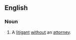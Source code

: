 ==English==
{{wikipedia}}
===Noun===
{{en-noun|litigants in person|head=[[litigant]] [[in]] [[person]]}}
#{{legal}} A [[litigant]] [[without]] an [[attorney]].
